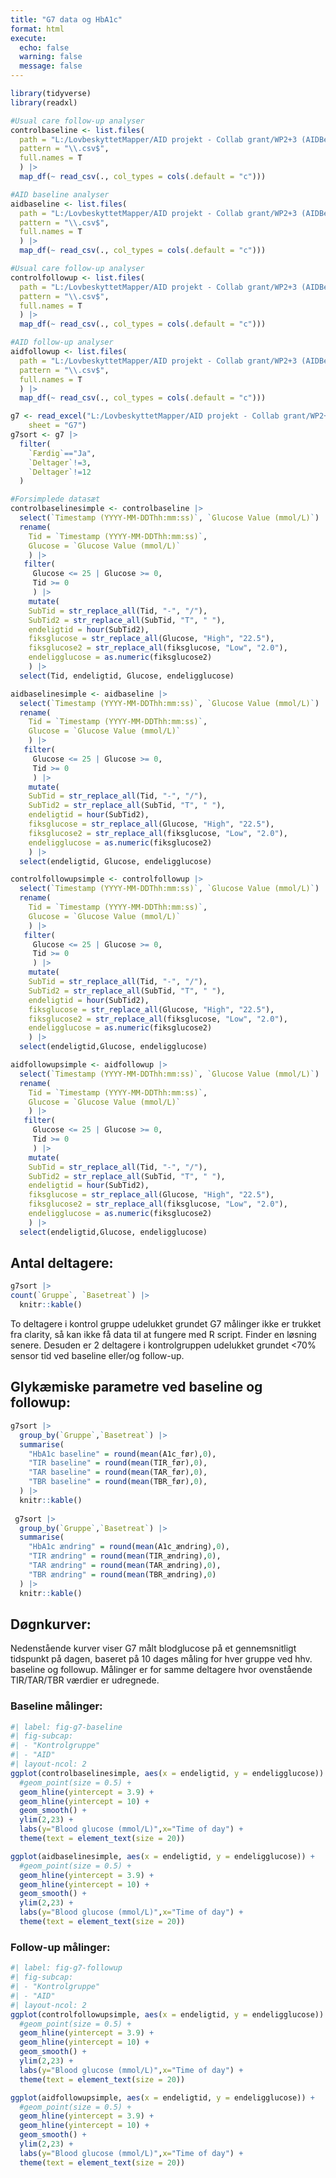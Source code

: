 ```yaml
---
title: "G7 data og HbA1c"
format: html
execute:
  echo: false
  warning: false
  message: false
---
```


```r
library(tidyverse)
library(readxl)

#Usual care follow-up analyser
controlbaseline <- list.files(
  path = "L:/LovbeskyttetMapper/AID projekt - Collab grant/WP2+3 (AIDBeyond)/AID-BEYOND Trial Master File/16) Data analyser/G7/Control/Baseline",
  pattern = "\\.csv$",
  full.names = T
  ) |>
  map_df(~ read_csv(., col_types = cols(.default = "c")))

#AID baseline analyser
aidbaseline <- list.files(
  path = "L:/LovbeskyttetMapper/AID projekt - Collab grant/WP2+3 (AIDBeyond)/AID-BEYOND Trial Master File/16) Data analyser/G7/AID/Baseline",
  pattern = "\\.csv$",
  full.names = T
  ) |>
  map_df(~ read_csv(., col_types = cols(.default = "c")))

#Usual care follow-up analyser
controlfollowup <- list.files(
  path = "L:/LovbeskyttetMapper/AID projekt - Collab grant/WP2+3 (AIDBeyond)/AID-BEYOND Trial Master File/16) Data analyser/G7/Control/Followup",
  pattern = "\\.csv$",
  full.names = T
  ) |>
  map_df(~ read_csv(., col_types = cols(.default = "c")))

#AID follow-up analyser
aidfollowup <- list.files(
  path = "L:/LovbeskyttetMapper/AID projekt - Collab grant/WP2+3 (AIDBeyond)/AID-BEYOND Trial Master File/16) Data analyser/G7/AID/Followup",
  pattern = "\\.csv$",
  full.names = T
  ) |>
  map_df(~ read_csv(., col_types = cols(.default = "c")))

g7 <- read_excel("L:/LovbeskyttetMapper/AID projekt - Collab grant/WP2+3 (AIDBeyond)/AID-BEYOND Trial Master File/16) Data analyser/Analyseskema samlet NY.xlsx", 
    sheet = "G7")
g7sort <- g7 |> 
  filter(
    `Færdig`=="Ja",
    `Deltager`!=3,
    `Deltager`!=12
  )
```

```r
#Forsimplede datasæt
controlbaselinesimple <- controlbaseline |>
  select(`Timestamp (YYYY-MM-DDThh:mm:ss)`, `Glucose Value (mmol/L)`) |>
  rename(
    Tid = `Timestamp (YYYY-MM-DDThh:mm:ss)`,
    Glucose = `Glucose Value (mmol/L)`
    ) |>
   filter(
     Glucose <= 25 | Glucose >= 0,
     Tid >= 0
     ) |> 
    mutate(
    SubTid = str_replace_all(Tid, "-", "/"),
    SubTid2 = str_replace_all(SubTid, "T", " "),
    endeligtid = hour(SubTid2),
    fiksglucose = str_replace_all(Glucose, "High", "22.5"),
    fiksglucose2 = str_replace_all(fiksglucose, "Low", "2.0"),
    endeligglucose = as.numeric(fiksglucose2)
    ) |>
  select(Tid, endeligtid, Glucose, endeligglucose)

aidbaselinesimple <- aidbaseline |>
  select(`Timestamp (YYYY-MM-DDThh:mm:ss)`, `Glucose Value (mmol/L)`) |>
  rename(
    Tid = `Timestamp (YYYY-MM-DDThh:mm:ss)`,
    Glucose = `Glucose Value (mmol/L)`
    ) |>
   filter(
     Glucose <= 25 | Glucose >= 0,
     Tid >= 0
     ) |>  
    mutate(
    SubTid = str_replace_all(Tid, "-", "/"),
    SubTid2 = str_replace_all(SubTid, "T", " "),
    endeligtid = hour(SubTid2),
    fiksglucose = str_replace_all(Glucose, "High", "22.5"),
    fiksglucose2 = str_replace_all(fiksglucose, "Low", "2.0"),
    endeligglucose = as.numeric(fiksglucose2)
    ) |>
  select(endeligtid, Glucose, endeligglucose)

controlfollowupsimple <- controlfollowup |>
  select(`Timestamp (YYYY-MM-DDThh:mm:ss)`, `Glucose Value (mmol/L)`) |>
  rename(
    Tid = `Timestamp (YYYY-MM-DDThh:mm:ss)`,
    Glucose = `Glucose Value (mmol/L)`
    ) |>
   filter(
     Glucose <= 25 | Glucose >= 0,
     Tid >= 0
     ) |>  
    mutate(
    SubTid = str_replace_all(Tid, "-", "/"),
    SubTid2 = str_replace_all(SubTid, "T", " "),
    endeligtid = hour(SubTid2),
    fiksglucose = str_replace_all(Glucose, "High", "22.5"),
    fiksglucose2 = str_replace_all(fiksglucose, "Low", "2.0"),
    endeligglucose = as.numeric(fiksglucose2)
    ) |>
  select(endeligtid,Glucose, endeligglucose)

aidfollowupsimple <- aidfollowup |>
  select(`Timestamp (YYYY-MM-DDThh:mm:ss)`, `Glucose Value (mmol/L)`) |>
  rename(
    Tid = `Timestamp (YYYY-MM-DDThh:mm:ss)`,
    Glucose = `Glucose Value (mmol/L)`
    ) |>
   filter(
     Glucose <= 25 | Glucose >= 0,
     Tid >= 0
     ) |>  
    mutate(
    SubTid = str_replace_all(Tid, "-", "/"),
    SubTid2 = str_replace_all(SubTid, "T", " "),
    endeligtid = hour(SubTid2),
    fiksglucose = str_replace_all(Glucose, "High", "22.5"),
    fiksglucose2 = str_replace_all(fiksglucose, "Low", "2.0"),
    endeligglucose = as.numeric(fiksglucose2)
    ) |>
  select(endeligtid,Glucose, endeligglucose)
```
## Antal deltagere:
```r
g7sort |> 
count(`Gruppe`, `Basetreat`) |> 
  knitr::kable()
```


To deltagere i kontrol gruppe udelukket grundet G7 målinger ikke er trukket fra clarity, så kan ikke få data til at fungere med R script. Finder en løsning senere.
Desuden er 2 deltagere i kontrolgruppen udelukket grundet <70% sensor tid ved baseline eller/og follow-up.

## Glykæmiske parametre ved baseline og followup:
```r
g7sort |> 
  group_by(`Gruppe`,`Basetreat`) |> 
  summarise(
    "HbA1c baseline" = round(mean(A1c_før),0),
    "TIR baseline" = round(mean(TIR_før),0),
    "TAR baseline" = round(mean(TAR_før),0),
    "TBR baseline" = round(mean(TBR_før),0),
  ) |> 
  knitr::kable()
        
 g7sort |> 
  group_by(`Gruppe`,`Basetreat`) |> 
  summarise(   
    "HbA1c ændring" = round(mean(A1c_ændring),0),
    "TIR ændring" = round(mean(TIR_ændring),0),
    "TAR ændring" = round(mean(TAR_ændring),0),
    "TBR ændring" = round(mean(TBR_ændring),0)
  ) |> 
  knitr::kable()
```
## Døgnkurver:
Nedenstående kurver viser G7 målt blodglucose på et gennemsnitligt tidspunkt på dagen, baseret på 10 dages måling for hver gruppe ved hhv. baseline og followup. Målinger er for samme deltagere hvor ovenstående TIR/TAR/TBR værdier er udregnede.

### Baseline målinger:
```r
#| label: fig-g7-baseline
#| fig-subcap:
#| - "Kontrolgruppe"
#| - "AID"
#| layout-ncol: 2
ggplot(controlbaselinesimple, aes(x = endeligtid, y = endeligglucose)) +
  #geom_point(size = 0.5) +
  geom_hline(yintercept = 3.9) +
  geom_hline(yintercept = 10) +
  geom_smooth() +
  ylim(2,23) +
  labs(y="Blood glucose (mmol/L)",x="Time of day") +
  theme(text = element_text(size = 20))

ggplot(aidbaselinesimple, aes(x = endeligtid, y = endeligglucose)) +
  #geom_point(size = 0.5) +
  geom_hline(yintercept = 3.9) +
  geom_hline(yintercept = 10) +
  geom_smooth() +
  ylim(2,23) +
  labs(y="Blood glucose (mmol/L)",x="Time of day") +
  theme(text = element_text(size = 20))
```

### Follow-up målinger:
```r
#| label: fig-g7-followup
#| fig-subcap:
#| - "Kontrolgruppe"
#| - "AID"
#| layout-ncol: 2
ggplot(controlfollowupsimple, aes(x = endeligtid, y = endeligglucose)) +
  #geom_point(size = 0.5) +
  geom_hline(yintercept = 3.9) +
  geom_hline(yintercept = 10) +
  geom_smooth() +
  ylim(2,23) +
  labs(y="Blood glucose (mmol/L)",x="Time of day") +
  theme(text = element_text(size = 20))

ggplot(aidfollowupsimple, aes(x = endeligtid, y = endeligglucose)) +
  #geom_point(size = 0.5) +
  geom_hline(yintercept = 3.9) +
  geom_hline(yintercept = 10) +
  geom_smooth() +
  ylim(2,23) +
  labs(y="Blood glucose (mmol/L)",x="Time of day") +
  theme(text = element_text(size = 20))
```
